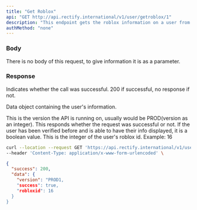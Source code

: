 ```yaml
---
title: "Get Roblox"
api: "GET http://api.rectify.international/v1/user/getroblox/1"
description: "This endpoint gets the roblox information on a user from their discord id."
authMethod: "none"
---
```


### Body

There is no body of this request, to give information it is as a parameter.

### Response

<ResponseField name="status" type="number">
  Indicates whether the call was successful. 200 if successful, no response if not.
</ResponseField>

<ResponseField name="data" type="object">

Data object containing the user's information.

<Expandable title="Response Info">

<ResponseField name="version" type="string">
  This is the version the API is running on, usually would be PROD(version as an integer).
</ResponseField>

<ResponseField name="success" type="boolean">
  This responds whether the request was successful or not. If the user has been verified before and is able to have their info displayed, it is a boolean value.
</ResponseField>

<ResponseField name="discordid" type="integer">
  This is the integer of the user's roblox id. Example: 16
</ResponseField>

</Expandable>

</ResponseField>

<RequestExample>

```bash Example Request
curl --location --request GET 'https://api.rectify.international/v1/user/getroblox/DISCORDID' \
--header 'Content-Type: application/x-www-form-urlencoded' \
```

</RequestExample>

<ResponseExample>

```json Response
{
  "success": 200,
  "data": {
    "version": "PROD1,
    "success": true,
    "robloxid": 16
  }
}
```

</ResponseExample>
